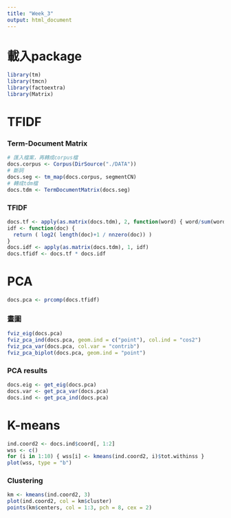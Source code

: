```yaml
---
title: "Week_3"
output: html_document
---
```

# 載入package

```r
library(tm)
library(tmcn)
library(factoextra)
library(Matrix)
```

# TFIDF
### Term-Document Matrix
```r
# 匯入檔案，再轉成corpus檔
docs.corpus <- Corpus(DirSource("./DATA"))
# 斷詞
docs.seg <- tm_map(docs.corpus, segmentCN)
# 轉成tdm檔
docs.tdm <- TermDocumentMatrix(docs.seg)
```


### TFIDF

```r
docs.tf <- apply(as.matrix(docs.tdm), 2, function(word) { word/sum(word) })
idf <- function(doc) {
  return ( log2( length(doc)+1 / nnzero(doc)) )
}
docs.idf <- apply(as.matrix(docs.tdm), 1, idf)
docs.tfidf <- docs.tf * docs.idf
```


# PCA
```r
docs.pca <- prcomp(docs.tfidf)
```

### 畫圖
```r
fviz_eig(docs.pca)
fviz_pca_ind(docs.pca, geom.ind = c("point"), col.ind = "cos2")
fviz_pca_var(docs.pca, col.var = "contrib")
fviz_pca_biplot(docs.pca, geom.ind = "point")
```

### PCA results
```r
docs.eig <- get_eig(docs.pca)
docs.var <- get_pca_var(docs.pca)
docs.ind <- get_pca_ind(docs.pca)
```
# K-means

```r
ind.coord2 <- docs.ind$coord[, 1:2]
wss <- c()
for (i in 1:10) { wss[i] <- kmeans(ind.coord2, i)$tot.withinss }
plot(wss, type = "b")
```

### Clustering
```r
km <- kmeans(ind.coord2, 3)
plot(ind.coord2, col = km$cluster)
points(km$centers, col = 1:3, pch = 8, cex = 2)
```